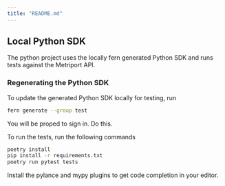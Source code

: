```yaml
---
title: "README.md"
---
```


## Local Python SDK 

The python project uses the locally fern generated Python SDK 
and runs tests against the Metriport API. 

### Regenerating the Python SDK

To update the generated Python SDK locally for testing, run 
```bash
fern generate --group test
```
You will be proped to sign in. Do this. 

To run the tests, run the following commands
```bash
poetry install 
pip install -r requirements.txt
poetry run pytest tests
```

Install the pylance and mypy plugins to get code completion
in your editor.

